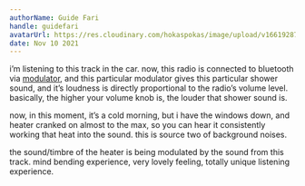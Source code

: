 ```yaml
---
authorName: Guide Fari
handle: guidefari
avatarUrl: https://res.cloudinary.com/hokaspokas/image/upload/v1661928720/bar_shpohc.png
date: Nov 10 2021
---
```


i’m listening to this track in the car. now, this radio is connected to bluetooth via [modulator](https://www.amazon.com/bluetooth-fm-modulator/s?k=bluetooth+fm+modulator), and this particular modulator gives this particular shower sound, and it’s loudness is directly proportional to the radio’s volume level. basically, the higher your volume knob is, the louder that shower sound is.

now, in this moment, it’s a cold morning, but i have the windows down, and heater cranked on almost to the max, so you can hear it consistently working that heat into the sound. this is source two of background noises.

the sound/timbre of the heater is being modulated by the sound from this track. mind bending experience, very lovely feeling, totally unique listening experience.

<Track
  genres={['dub_techno']}
  url="https://open.spotify.com/track/2eoBn7PgJ53bmFCzMfbBo2?si=4a167a90a79f4980"
/>
